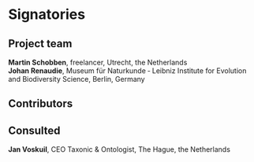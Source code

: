 # Signatories
<!-- 
This section provides the ISC with a view of the support received from the community for a proposal. Acceptance isn't predicated on popularity but community acceptance is important.  Willingness to accept outside input is also a good marker for project delivery. 

An optional section would be for R-Core signatories where changes to R are proposed.
-->

## Project team

**Martin Schobben**, freelancer, Utrecht, the Netherlands    
**Johan Renaudie**, Museum für Naturkunde ‐ Leibniz Institute for Evolution and Biodiversity Science, Berlin, Germany

<!-- 
Who are the people responsible for actually delivering the project if the proposal gets accepted and are already signed up and rearing to go?
-->

## Contributors
<!-- 
Who are the people who have actively helped with this proposal but won't necessarily be on the core project team later?
-->

## Consulted

**Jan Voskuil**, CEO Taxonic & Ontologist, The Hague, the Netherlands
<!-- 
Who has been given the opportunity to provide feedback on the proposal? This should include any R Consortium & ISC members who the proposal has been discussed with.
-->

